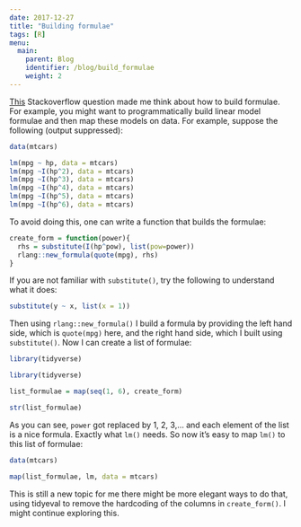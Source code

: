 ```yaml
---
date: 2017-12-27
title: "Building formulae"
tags: [R]
menu:
  main:
    parent: Blog
    identifier: /blog/build_formulae
    weight: 2
---
```


[This](https://stackoverflow.com/questions/47957081/k-fold-cross-validation-in-purr-and-model)
Stackoverflow question made me think about how to build formulae. For example, you might want to
programmatically build linear model formulae and then map these models on data. For example,
suppose the following (output suppressed):

```r
data(mtcars)

lm(mpg ~ hp, data = mtcars)
lm(mpg ~I(hp^2), data = mtcars)
lm(mpg ~I(hp^3), data = mtcars)
lm(mpg ~I(hp^4), data = mtcars)
lm(mpg ~I(hp^5), data = mtcars)
lm(mpg ~I(hp^6), data = mtcars)
```

To avoid doing this, one can write a function that builds the formulae:

```r
create_form = function(power){
  rhs = substitute(I(hp^pow), list(pow=power))
  rlang::new_formula(quote(mpg), rhs)
}
```

If you are not familiar with `substitute()`, try the following to understand what it does:

```r
substitute(y ~ x, list(x = 1))
```

Then using `rlang::new_formula()` I build a formula by providing the left hand side, which is
`quote(mpg)` here, and the right hand side, which I built using `substitute()`. Now I can create a
list of formulae:

```r
library(tidyverse)
```

```r
library(tidyverse)

list_formulae = map(seq(1, 6), create_form)

str(list_formulae)
```

As you can see, `power` got replaced by 1, 2, 3,... and each element of the list is a nice formula.
Exactly what `lm()` needs. So now it's easy to map `lm()` to this list of formulae:

```r
data(mtcars)

map(list_formulae, lm, data = mtcars)
```

This is still a new topic for me there might be more elegant ways to do that, using tidyeval to remove
the hardcoding of the columns in `create_form()`. I might continue exploring this.
